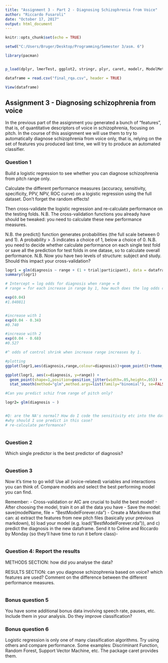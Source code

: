 ```yaml
---
title: "Assignment 3 - Part 2 - Diagnosing Schizophrenia from Voice"
author: "Riccardo Fusaroli"
date: "October 17, 2017"
output: html_document
---
```


```r
knitr::opts_chunk$set(echo = TRUE)

setwd("C:/Users/Bruger/Desktop/Programming/Semester 3/asm. 6")

library(pacman)


p_load(dplyr, lmerTest, ggplot2, stringr, plyr, caret, modelr, ModelMetrics, tidyverse, MASS, simr, MuMIn, cvTools, hydroGOF, lsr, pastecs, crqa, dostats, readr)

dataframe = read.csv("final_rqa.csv", header = TRUE)

View(dataframe)

```

## Assignment 3 - Diagnosing schizophrenia from voice

In the previous part of the assignment you generated a bunch of "features", that is, of quantitative descriptors of voice in schizophrenia, focusing on pitch.
In the course of this assignment we will use them to try to automatically diagnose schizophrenia from voice only, that is, relying on the set of features you produced last time, we will try to produce an automated classifier.

### Question 1
Build a logistic regression to see whether you can diagnose schizophrenia from pitch range only.

Calculate the different performance measures (accuracy, sensitivity, specificity, PPV, NPV, ROC curve) on a logistic regression using the full dataset. Don't forget the random effects!

Then cross-validate the logistic regression and re-calculate performance on the testing folds. N.B. The cross-validation functions you already have should be tweaked: you need to calculate these new performance measures.

N.B. the predict() function generates probabilities (the full scale between 0 and 1). A probability > .5 indicates a choice of 1, below a choice of 0.
N.B. you need to decide whether calculate performance on each single test fold or save all the prediction for test folds in one datase, so to calculate overall performance.
N.B. Now you have two levels of structure: subject and study. Should this impact your cross-validation?

```r

logr1 = glm(diagnosis ~ range + (1 + trial|participant), data = dataframe, family = binomial)
summary(logr1)

# Intercept = log odds for diagnosis when range = 0
# range = for each increase in range by 1, how much does the log odds change (the slope) (because it is odds, it account for the non-linearityof the slope)

exp(0.04)
#1.040811


#increase with 1
exp(0.04 - 0.34)
#0.740

#increase with 2
exp(0.04 - 0.68)
#0.527

#^ odds of control shrink when increase range increases by 1.

#plotting
ggplot(logr1,aes(diagnosis,range,colour=diagnosis))+geom_point()+theme_classic()

ggplot(logr1, aes(x=diagnosis, y=range)) + 
  geom_point(shape=1,position=position_jitter(width=.05,height=.05)) + 
  stat_smooth(method="glm",method.args=list(family="binomial"), se=FALSE)

#Can you predict schiz from range of pitch only?

logr2= glm(diagnosis ~ )


#Q: are the NA's normal? How do I code the sensitivity etc into the dataframe(should I name a new df with it?)
#why should I use predict in this case?
# re-calculate performance?



```



### Question 2

Which single predictor is the best predictor of diagnosis?

```r



```

### Question 3

Now it's time to go wild! Use all (voice-related) variables and interactions you can think of. Compare models and select the best performing model you can find.

Remember:
- Cross-validation or AIC are crucial to build the best model!
- After choosing the model, train it on all the data you have
- Save the model: save(modelName, file = "BestModelForever.rda")
- Create a Markdown that can: a) extract the features from new pitch files (basically your previous markdown), b) load your model (e.g. load("BestModelForever.rda")), and c) predict the diagnosis in the new dataframe.
Send it to Celine and Riccardo by Monday (so they'll have time to run it before class)-

```r



```

### Question 4: Report the results

METHODS SECTION: how did you analyse the data?

RESULTS SECTION: can you diagnose schizophrenia based on voice? which features are used? Comment on the difference between the different performance measures.

```r



```


### Bonus question 5

You have some additional bonus data involving speech rate, pauses, etc. Include them in your analysis. Do they improve classification?

### Bonus question 6

Logistic regression is only one of many classification algorithms. Try using others and compare performance. Some examples: Discriminant Function, Random Forest, Support Vector Machine, etc. The package caret provides them.
